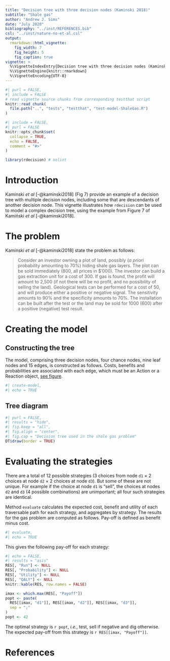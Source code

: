 ```yaml
---
title: "Decision tree with three decision nodes (Kaminski 2018)"
subtitle: "Shale gas"
author: "Andrew J. Sims"
date: "July 2020"
bibliography: "../inst/REFERENCES.bib"
csl: "../inst/nature-no-et-al.csl"
output: 
  rmarkdown::html_vignette:
    fig_width: 7
    fig_height: 5
    fig_caption: true
vignette: >
  %\VignetteIndexEntry{Decision tree with three decision nodes (Kaminski 2018)}
  %\VignetteEngine{knitr::rmarkdown}
  %\VignetteEncoding{UTF-8}
---
```


```r
#| purl = FALSE,
#| include = FALSE
# read vignette source chunks from corresponding testthat script
knitr::read_chunk(
  file.path("..", "tests", "testthat", "test-model-ShaleGas.R")
)
```

```r
#| include = FALSE,
#| purl = FALSE
knitr::opts_chunk$set(
  collapse = TRUE,
  echo = FALSE,
  comment = "#>"
)
```

```r
library(rdecision) # nolint
```

# Introduction
Kaminski *et al* [-@kaminski2018] (Fig 7) provide an example of a decision tree
with multiple decision nodes, including some that are descendants of another
decision node. This vignette illustrates how `rdecision` can be used to model
a complex decision tree, using the example from Figure 7 of Kamiński 
*et al* [-@kaminski2018]. 

# The problem
Kaminski *et al* [-@kaminski2018] state the problem as follows:

> Consider an investor owning a plot of land, possibly (*a priori* probability
> amounting to 70%) hiding shale gas layers. The plot can be sold immediately
> (800, all prices in $'000). The investor can build a gas extraction unit for 
> a cost of 300. If gas is found, the profit will amount to 2,500 (if not there
> will be no profit, and no possibility of selling the land). Geological tests
> can be performed for a cost of 50, and will produce either a positive or
> negative signal. The sensitivity amounts to 90% and the specificity amounts
> to 70%. The installation can be built after the test or the land may be sold
> for 1000 (600) after a positive (negative) test result.

# Creating the model

## Constructing the tree
The model, comprising three decision nodes, four chance nodes, nine leaf
nodes and 15 edges, is constructed as follows. Costs, benefits and 
probabilities are associated with each edge, which must be an Action
or a Reaction object, [see figure](#tree-diagram).

```r
#| create-model,
#| echo = TRUE
```

## Tree diagram
```r
#| purl = FALSE,
#| results = "hide",
#| fig.keep = "all",
#| fig.align = "center",
#| fig.cap = "Decision tree used in the shale gas problem"
DT$draw(border = TRUE)
```

# Evaluating the strategies
There are a total of 12 possible strategies (3 choices from node `d1`
$\times$ 2 choices at node `d2` $\times$ 2 choices at node `d3`). But 
some of these are not unique. For example if the choice at node `d1` is
"sell", the choices at nodes `d2` and `d3` (4 possible combinations) are
unimportant; all four such strategies are identical. 

Method `evaluate` calculates the expected cost, benefit and
utility of each traversable path for each strategy, and aggregates
by strategy. The results for the gas problem are computed
as follows. Pay-off is defined as benefit minus cost. 

```r
#| evaluate,
#| echo = TRUE
```

This gives the following pay-off for each strategy:

```r
#| echo = FALSE,
#| results = "asis"
RES[, "Run"] <- NULL
RES[, "Probability"] <- NULL
RES[, "Utility"] <- NULL
RES[, "QALY"] <- NULL
knitr::kable(RES, row.names = FALSE)
```

```r
imax <- which.max(RES[, "Payoff"])
popt <- paste(
  RES[[imax, "d1"]], RES[[imax, "d2"]], RES[[imax, "d3"]],
  sep = ";"
)
popt <- 42
```
The optimal strategy is `r popt`, *i.e.*, test, sell if negative and
dig otherwise. The expected pay-off from this strategy is
`r RES[[imax, "Payoff"]]`.

# References


